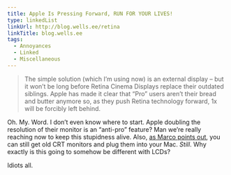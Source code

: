 ```yaml
---
title: Apple Is Pressing Forward, RUN FOR YOUR LIVES!
type: linkedList
linkUrl: http://blog.wells.ee/retina
linkTitle: blog.wells.ee
tags:
  - Annoyances
  - Linked
  - Miscellaneous
---
```


> The simple solution (which I’m using now) is an external display – but it won’t be long before Retina Cinema Displays replace their outdated siblings. Apple has made it clear that “Pro” users aren’t their bread and butter anymore so, as they push Retina technology forward, 1x will be forcibly left behind.

Oh. My. Word. I don’t even know where to start. Apple doubling the resolution of their monitor is an “anti-pro” feature? Man we’re really reaching now to keep this stupidness alive. Also, [as Marco points out](http://www.marco.org/2012/07/17/the-retina-war-is-upon-us), you can still get old CRT monitors and plug them into your Mac. _Still_. Why exactly is this going to somehow be different with LCDs?

Idiots all.
